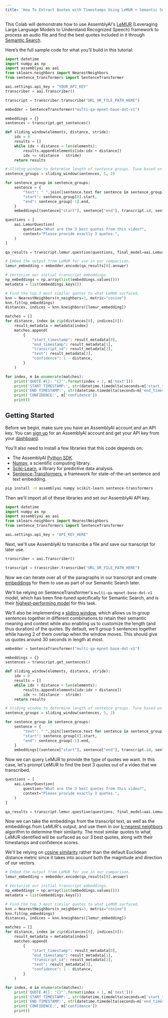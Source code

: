 ```yaml
---
title: 'How To Extract Quotes with Timestamps Using LeMUR + Semantic Search'
---
```






This Colab will demonstrate how to use AssemblyAI's [LeMUR](https://www.assemblyai.com/blog/lemur/) (Leveraging Large Language Models to Understand Recognized Speech) framework to process an audio file and find the best quotes included in it through [Semantic Search](https://www.elastic.co/what-is/semantic-search).

Here’s the full sample code for what you’ll build in this tutorial:

```python
import datetime
import numpy as np
import assemblyai as aai
from sklearn.neighbors import NearestNeighbors
from sentence_transformers import SentenceTransformer

aai.settings.api_key = "YOUR_API_KEY"
transcriber = aai.Transcriber()

transcript = transcriber.transcribe("URL_OR_FILE_PATH_HERE")

embedder = SentenceTransformer("multi-qa-mpnet-base-dot-v1")

embeddings = {}
sentences = transcript.get_sentences()

def sliding_window(elements, distance, stride):
    idx = 0
    results = []
    while idx + distance < len(elements):
        results.append(elements[idx:idx + distance])
        idx += (distance - stride)
    return results

# Sliding window to determine length of sentence groups. Tune based on desired quote length and duration.
sentence_groups = sliding_window(sentences, 5, 2)

for sentence_group in sentence_groups:
    sentence = {
        "text": " ".join([sentence.text for sentence in sentence_group]),
        "start": sentence_group[0].start,
        "end": sentence_group[-1].end,
    }
    embeddings[(sentence["start"], sentence["end"], transcript.id, sentence["text"])] = embedder.encode(sentence["text"])

questions = [
    aai.LemurQuestion(
        question="What are the 3 best quotes from this video?",
        context="Please provide exactly 3 quotes.",
    )
]

qa_results = transcript.lemur.question(questions, final_model=aai.LemurModel.claude3_5_sonnet).response

# Embed the output from LeMUR for use in our comparison.
lemur_embedding = embedder.encode(qa_results[0].answer)

# Vectorize our initial transcript embeddings.
np_embeddings = np.array(list(embeddings.values()))
metadata = list(embeddings.keys())

# Find the top 3 most similar quotes to what LeMUR surfaced.
knn = NearestNeighbors(n_neighbors=3, metric="cosine")
knn.fit(np_embeddings)
distances, indices = knn.kneighbors([lemur_embedding])

matches = []
for distance, index in zip(distances[0], indices[0]):
    result_metadata = metadata[index]
    matches.append(
        {
            "start_timestamp": result_metadata[0],
            "end_timestamp": result_metadata[1],
            "transcript_id": result_metadata[2],
            "text": result_metadata[3],
            "confidence": 1 - distance,
        }
    )

for index, m in enumerate(matches):
    print('QUOTE #{}: "{}"'.format(index + 1, m['text']))
    print('START TIMESTAMP:', str(datetime.timedelta(seconds=m['start_timestamp']/1000)))
    print('END TIMESTAMP:', str(datetime.timedelta(seconds=m['end_timestamp']/1000)))
    print('CONFIDENCE:', m['confidence'])
    print()
```

## Getting Started

Before we begin, make sure you have an AssemblyAI account and an API key. You can [sign up](https://www.assemblyai.com/dashboard/signup) for an AssemblyAI account and get your API key from your [dashboard](https://www.assemblyai.com/app/account).

You'll also need to install a few libraries that this code depends on:
- The AssemblyAI [Python SDK](https://github.com/AssemblyAI/assemblyai-python-sdk).
- [Numpy](https://numpy.org/), a scientific computing library.
- [Sciki-Learn](https://scikit-learn.org/stable/), a library for predictive data analysis.
- [Sentence-Transformers](https://www.sbert.net/index.html), a framework for state-of-the-art sentence and text embedding.


```bash
pip install -U assemblyai numpy scikit-learn sentence-transformers
```

Then we'll import all of these libraries and set our AssemblyAI API key.


```python
import datetime
import numpy as np
import assemblyai as aai
from sklearn.neighbors import NearestNeighbors
from sentence_transformers import SentenceTransformer

aai.settings.api_key = "API_KEY_HERE"
```

Next, we'll use AssemblyAI to transcribe a file and save our transcript for later use.


```python
transcriber = aai.Transcriber()

transcript = transcriber.transcribe("URL_OR_FILE_PATH_HERE")
```

Now we can iterate over all of the paragraphs in our transcript and create [embeddings](https://github.com/microsoft/semantic-kernel/blob/main/docs/EMBEDDINGS.md) for them to use as part of our Semantic Search later.

We'll be relying on SentenceTransformer's `multi-qa-mpnet-base-dot-v1` model, which has been fine-tuned specifically for Semantic Search, and is their [highest-performing model](https://www.sbert.net/docs/pretrained_models.html) for this task.

We'll also be implementing a [sliding window](https://blandthony.medium.com/methods-for-semantic-text-segmentation-prior-to-generating-text-embeddings-vectorization-6442afdb086), which allows us to group sentences together in different combinations to retain their semantic meaning and context while also enabling us to customize the length (and thus duration) of the quotes. By default, we'll group 5 sentences together while having 2 of them overlap when the window moves. This should give us quotes around 30 seconds in length at most.


```python
embedder = SentenceTransformer("multi-qa-mpnet-base-dot-v1")

embeddings = {}
sentences = transcript.get_sentences()

def sliding_window(elements, distance, stride):
    idx = 0
    results = []
    while idx + distance < len(elements):
        results.append(elements[idx:idx + distance])
        idx += (distance - stride)
    return results

# Sliding window to determine length of sentence groups. Tune based on desired quote length and duration.
sentence_groups = sliding_window(sentences, 5, 2)

for sentence_group in sentence_groups:
    sentence = {
        "text": " ".join([sentence.text for sentence in sentence_group]),
        "start": sentence_group[0].start,
        "end": sentence_group[-1].end,
    }
    embeddings[(sentence["start"], sentence["end"], transcript.id, sentence["text"])] = embedder.encode(sentence["text"])
```

Now we can query LeMUR to provide the type of quotes we want. In this case, let's prompt LeMUR to find the best 3 quotes out of a video that we transcribed.


```python
questions = [
    aai.LemurQuestion(
        question="What are the 3 best quotes from this video?",
        context="Please provide exactly 3 quotes.",
    )
]

qa_results = transcript.lemur.question(questions, final_model=aai.LemurModel.claude3_5_sonnet).response
```

Now we can take the embeddings from the transcript text, as well as the embeddings from LeMUR's output, and use them in our [k-nearest neighbors](https://www.ibm.com/topics/knn) algorithm to determine their similarity. The most similar quotes to what LeMUR identified will be surfaced as our 3 best quotes, along with their timestamps and confidence scores.

We'll be relying on [cosine similarity](https://github.com/microsoft/semantic-kernel/blob/main/docs/COSINE_SIMILARITY.md) rather than the default Euclidean distance metric since it takes into account both the magnitude and direction of our vectors.


```python
# Embed the output from LeMUR for use in our comparison.
lemur_embedding = embedder.encode(qa_results[0].answer)

# Vectorize our initial transcript embeddings.
np_embeddings = np.array(list(embeddings.values()))
metadata = list(embeddings.keys())

# Find the top 3 most similar quotes to what LeMUR surfaced.
knn = NearestNeighbors(n_neighbors=3, metric="cosine")
knn.fit(np_embeddings)
distances, indices = knn.kneighbors([lemur_embedding])

matches = []
for distance, index in zip(distances[0], indices[0]):
    result_metadata = metadata[index]
    matches.append(
        {
            "start_timestamp": result_metadata[0],
            "end_timestamp": result_metadata[1],
            "transcript_id": result_metadata[2],
            "text": result_metadata[3],
            "confidence": 1 - distance,
        }
    )

for index, m in enumerate(matches):
    print('QUOTE #{}: "{}"'.format(index + 1, m['text']))
    print('START TIMESTAMP:', str(datetime.timedelta(seconds=m['start_timestamp']/1000)))
    print('END TIMESTAMP:', str(datetime.timedelta(seconds=m['end_timestamp']/1000)))
    print('CONFIDENCE:', m['confidence'])
    print()
```
